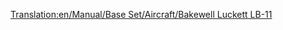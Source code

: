 [[Translation:en/Manual/Base Set/Aircraft/Bakewell Luckett LB-11]]
{{hu/Manual/Base Set/Aircraft/Navbox Légi járművek}}
{{hu/Manual/Base Set/Aircraft/Repülőgépek|Name=Bakewell Luckett LB-11
|Image=[[File:en/Manual/Base Set/Aircraft/McDonnellDouglasMD-11.png|Bakewell Luckett LB-11]]
|Cost=40.515 (81,030)
|Speed=947 km/h (592 MPH)
|Annual=5.343 (10,686)
|Designed=1990
|Lifespan=25
|Capacity=230 utas és 25 csomag levél
|Description=Bevált sugármeghajtású repülőgép. Inkább nagyobb repülőtereken használatos.
|Real-life=[http://hu.wikipedia.org/wiki/McDonnell_Douglas_MD-11 McDonnell Douglas MD-11]
}}